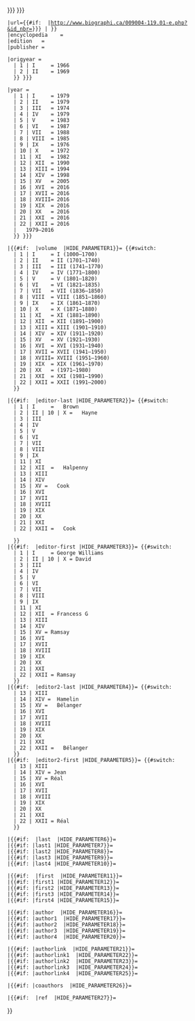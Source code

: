 {{cite encyclopedia

 <!-- set some default parameters with override options --> 
 |title = {{{title|{{{2|{{{name|{{PAGENAMEBASE}}}}}}}}<!--end chapter-->}}}
 <!--If ID is set, use URL specified by ID. Otherwise, use url= value in the template. -->
 |url={{#if: {{{ID|}}} |http://www.biographi.ca/009004-119.01-e.php?&id_nbr={{{1|{{{ID}}}}}} |{{{url|}}} }}
 |encyclopedia    = {{{encyclopedia|Dictionary of Canadian Biography}}}
 |edition   = {{{edition|online}}}
 |publisher = {{{publisher|University of Toronto Press}}}

 |origyear = {{{origyear| {{#switch:{{{volume}}}
   | 1 | I     = 1966
   | 2 | II    = 1969
   }} }}}

 |year = {{{year|{{#switch:{{{volume}}}
   | 1 | I     = 1979
   | 2 | II    = 1979
   | 3 | III   = 1974
   | 4 | IV    = 1979
   | 5 | V     = 1983
   | 6 | VI    = 1987
   | 7 | VII   = 1988
   | 8 | VIII  = 1985
   | 9 | IX    = 1976
   | 10 | X    = 1972
   | 11 | XI   = 1982
   | 12 | XII  = 1990
   | 13 | XIII = 1994
   | 14 | XIV  = 1998
   | 15 | XV   = 2005
   | 16 | XVI  = 2016 <!--"1931–40 (in preparation; some biographies are online)" [April 2016]-->
   | 17 | XVII = 2016 <!--"1941–50 (some biographies are online)" [April 2016]-->
   | 18 | XVIII= 2016 <!--"1951–60 (some biographies are online)" [April 2016]-->
   | 19 | XIX  = 2016 <!--"1961–70 (a biography is online)" [April 2016]-->
   | 20 | XX   = 2016 <!--"1971–80 (some biographies are online)" [April 2016]-->
   | 21 | XXI  = 2016 <!--"1981–90 (some biographies are online)" [April 2016]-->
   | 22 | XXII = 2016 <!--"1991–2000 (some biographies are online)" [April 2016]-->
   | <!-- default if no volume specified --> 1979–2016
   }} }}}

 <!--set these parameters if set externally -->
 |{{#if:{{{volume|}}}  |volume  |HIDE_PARAMETER1}}= {{#switch:{{{volume}}}
   | 1 | I     = I (1000–1700)
   | 2 | II    = II (1701–1740)
   | 3 | III   = III (1741–1770)
   | 4 | IV    = IV (1771–1800)
   | 5 | V     = V (1801–1820)
   | 6 | VI    = VI (1821–1835)
   | 7 | VII   = VII (1836–1850)
   | 8 | VIII  = VIII (1851–1860)
   | 9 | IX    = IX (1861–1870)
   | 10 | X    = X (1871–1880)
   | 11 | XI   = XI (1881–1890)
   | 12 | XII  = XII (1891–1900)
   | 13 | XIII = XIII (1901–1910)
   | 14 | XIV  = XIV (1911–1920)
   | 15 | XV   = XV (1921–1930)
   | 16 | XVI  = XVI (1931–1940)
   | 17 | XVII = XVII (1941–1950)
   | 18 | XVIII= XVIII (1951–1960)
   | 19 | XIX  = XIX (1961–1970)
   | 20 | XX   = (1971–1980)
   | 21 | XXI  = XXI (1981–1990)
   | 22 | XXII = XXII (1991–2000)
   }}

 |{{#if:{{{volume|}}}  |editor-last |HIDE_PARAMETER2}}= {{#switch:{{{volume}}}
   | 1 | I     = <!--George Williams--> Brown
   | 2 | II | 10 | X = <!--David--> Hayne
   | 3 | III
   | 4 | IV  
   | 5 | V   
   | 6 | VI 
   | 7 | VII
   | 8 | VIII 
   | 9 | IX
   | 11 | XI
   | 12 | XII  = <!--Francess G.--> Halpenny
   | 13 | XIII
   | 14 | XIV
   | 15 | XV = <!--Ramsay--> Cook
   | 16 | XVI
   | 17 | XVII
   | 18 | XVIII
   | 19 | XIX
   | 20 | XX
   | 21 | XXI
   | 22 | XXII = <!--Ramsay--> Cook

   }}
 |{{#if:{{{volume|}}}  |editor-first |HIDE_PARAMETER3}}= {{#switch:{{{volume}}}
   | 1 | I     = George Williams <!--Brown-->
   | 2 | II | 10 | X = David <!--Hayne-->
   | 3 | III
   | 4 | IV  
   | 5 | V   
   | 6 | VI 
   | 7 | VII
   | 8 | VIII 
   | 9 | IX
   | 11 | XI
   | 12 | XII  = Francess G <!--Halpenny-->
   | 13 | XIII
   | 14 | XIV
   | 15 | XV = Ramsay <!--Cook-->
   | 16 | XVI
   | 17 | XVII
   | 18 | XVIII
   | 19 | XIX
   | 20 | XX
   | 21 | XXI
   | 22 | XXII = Ramsay <!--Cook-->
   }}
 |{{#if:{{{volume|}}}  |editor2-last |HIDE_PARAMETER4}}= {{#switch:{{{volume}}}
   | 13 | XIII 
   | 14 | XIV =<!--Jean--> Hamelin
   | 15 | XV = <!--Réal--> Bélanger
   | 16 | XVI
   | 17 | XVII
   | 18 | XVIII
   | 19 | XIX
   | 20 | XX
   | 21 | XXI
   | 22 | XXII = <!--Réal--> Bélanger
   }}
 |{{#if:{{{volume|}}}  |editor2-first |HIDE_PARAMETER5}}= {{#switch:{{{volume}}}
   | 13 | XIII 
   | 14 | XIV = Jean <!--Hamelin-->
   | 15 | XV = Réal <!--Bélanger-->
   | 16 | XVI
   | 17 | XVII
   | 18 | XVIII
   | 19 | XIX
   | 20 | XX
   | 21 | XXI
   | 22 | XXII = Réal <!--Bélanger-->
   }}
<!-- Set optional parameters only if they are passed in otherwise don't set them to empty-->
 |{{#if:{{{last|}}}  |last  |HIDE_PARAMETER6}}={{{last|}}}
 |{{#if:{{{last1|}}} |last1 |HIDE_PARAMETER7}}={{{last1|}}}
 |{{#if:{{{last2|}}} |last2 |HIDE_PARAMETER8}}={{{last2|}}}
 |{{#if:{{{last3|}}} |last3 |HIDE_PARAMETER9}}={{{last3|}}}
 |{{#if:{{{last4|}}} |last4 |HIDE_PARAMETER10}}={{{last4|}}}

 |{{#if:{{{first|}}}  |first  |HIDE_PARAMETER11}}={{{first|}}}
 |{{#if:{{{first1|}}} |first1 |HIDE_PARAMETER12}}={{{first1|}}}
 |{{#if:{{{first2|}}} |first2 |HIDE_PARAMETER13}}={{{first2|}}}
 |{{#if:{{{first3|}}} |first3 |HIDE_PARAMETER14}}={{{first3|}}}
 |{{#if:{{{first4|}}} |first4 |HIDE_PARAMETER15}}={{{first4|}}}

 |{{#if:{{{author|}}} |author  |HIDE_PARAMETER16}}={{{author|}}}
 |{{#if:{{{author1|}}} |author1  |HIDE_PARAMETER17}}={{{author1|}}}
 |{{#if:{{{author2|}}} |author2  |HIDE_PARAMETER18}}={{{author2|}}}
 |{{#if:{{{author3|}}} |author3  |HIDE_PARAMETER19}}={{{author3|}}}
 |{{#if:{{{author4|}}} |author4  |HIDE_PARAMETER20}}={{{author4|}}}

 |{{#if:{{{authorlink|}}} |authorlink  |HIDE_PARAMETER21}}={{{authorlink|}}}
 |{{#if:{{{authorlink1|}}} |authorlink1  |HIDE_PARAMETER22}}={{{authorlink1|}}}
 |{{#if:{{{authorlink2|}}} |authorlink2  |HIDE_PARAMETER23}}={{{authorlink2|}}}
 |{{#if:{{{authorlink3|}}} |authorlink3  |HIDE_PARAMETER24}}={{{authorlink3|}}}
 |{{#if:{{{authorlink4|}}} |authorlink4  |HIDE_PARAMETER25}}={{{authorlink4|}}}

 |{{#if:{{{coauthors|}}} |coauthors  |HIDE_PARAMETER26}}={{{coauthors|}}}

 |{{#if:{{{ref|}}}  |ref  |HIDE_PARAMETER27}}={{{ref|}}}

}}<noinclude>
{{documentation}}
</noinclude>